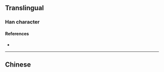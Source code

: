 {{character info}}
==Translingual==

===Han character===
{{Han char|rn=85|rad=水|as=11|sn=14|four=|canj=EOKP|ids=⿰氵悠}}

====References====
* {{Han ref|kx=0644.120|dkj=18093|dj=1051.220|hdz=31725.030|uh=6EFA|ud=28410}}

----

==Chinese==
{{zh-see|浟|a}}